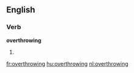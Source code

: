 ==English==

===Verb===
'''overthrowing'''

#{{present participle of|overthrow}}

[[fr:overthrowing]]
[[hu:overthrowing]]
[[nl:overthrowing]]